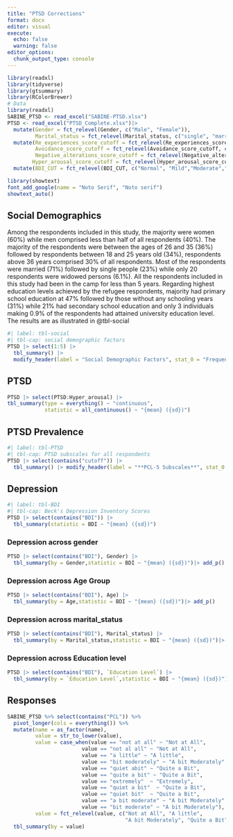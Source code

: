 ```yaml
---
title: "PTSD Corrections"
format: docx
editor: visual
execute: 
  echo: false
  warning: false
editor_options: 
  chunk_output_type: console
---
```


```r

library(readxl)
library(tidyverse)
library(gtsummary)
library(RColorBrewer)
# Data
library(readxl)
SABINE_PTSD <- read_excel("SABINE-PTSD.xlsx")
PTSD <- read_excel("PTSD_Complete.xlsx")|> 
  mutate(Gender = fct_relevel(Gender, c("Male", "Female")),
         Marital_status = fct_relevel(Marital_status, c("single", "married", "widow or widower")))|> 
  mutate(Re_experiences_score_cutoff = fct_relevel(Re_experiences_score_cutoff, c("A little bit", "Moderately","Quite a bit", "Extremely")),
         Avoidance_score_cutoff = fct_relevel(Avoidance_score_cutoff, c("Not at all","A little bit", "Moderately","Quite a bit" ,"Extremely")),
         Negative_alterations_score_cutoff = fct_relevel(Negative_alterations_score_cutoff, c("Not at all","A little bit", "Moderately", "Quite a bit","Extremely")),
        Hyper_arousal_score_cutoff = fct_relevel(Hyper_arousal_score_cutoff,c("A little bit", "Moderately", "Quite a bit","Extremely"))) |> 
  mutate(BDI_CUT = fct_relevel(BDI_CUT, c("Normal", "Mild","Moderate","Severe")))

library(showtext)
font_add_google(name = "Noto Serif", "Noto serif")
showtext_auto()
```

## Social Demographics

Among the respondents included in this study, the majority were women (60%) while men comprised less than half of all respondents (40%). The majority of the respondents were between the ages of 26 and 35 (36%) followed by respondents between 18 and 25 years old (34%), respondents above 36 years comprised 30% of all respondents. Most of the respondents were married (71%) followed by single people (23%) while only 20 respondents were widowed persons (6.1%). All the respondents included in this study had been in the camp for less than 5 years. Regarding highest education levels achieved by the refugee respondents, majority had primary school education at 47% followed by those without any schooling years (31%) while 21% had secondary school education and only 3 individuals making 0.9% of the respondents had attained university education level. The results are as illustrated in @tbl-social

```r
#| label: tbl-social
#| tbl-cap: social demographic factors
PTSD |> select(1:5) |> 
  tbl_summary() |> 
  modify_header(label = "Social Demographic Factors", stat_0 = "Frequency (%)") |> as_gt()
```

## PTSD

```r
PTSD |> select(PTSD:Hyper_arousal) |> 
tbl_summary(type = everything() ~ "continuous",
            statistic = all_continuous() ~ "{mean} ({sd})")
```

## PTSD Prevalence

```r
#| label: tbl-PTSD
#| tbl-cap: PTSD subscales for all respondents
PTSD |> select(contains("cutoff")) |> 
  tbl_summary() |> modify_header(label = "**PCL-5 Subscales**", stat_0 = "**Frequency (%)**")
```

## Depression

```r
#| label: tbl-BDI
#| tbl-cap: Beck's Depression Inventory Scores
PTSD |> select(contains("BDI")) |> 
  tbl_summary(statistic = BDI ~ "{mean} ({sd})")
```

### Depression across gender
```r
PTSD |> select(contains("BDI"), Gender) |> 
  tbl_summary(by = Gender,statistic = BDI ~ "{mean} ({sd})")|> add_p()
```

### Depression across Age Group
```r
PTSD |> select(contains("BDI"), Age) |> 
  tbl_summary(by = Age,statistic = BDI ~ "{mean} ({sd})")|> add_p()
```


### Depression across marital_status
```r
PTSD |> select(contains("BDI"), Marital_status) |> 
  tbl_summary(by = Marital_status,statistic = BDI ~ "{mean} ({sd})")|> add_p()
```

### Depression across Education level
```r
PTSD |> select(contains("BDI"), `Education Level`) |> 
  tbl_summary(by = `Education Level`,statistic = BDI ~ "{mean} ({sd})") |> add_p()
```

## Responses

```r
SABINE_PTSD %>% select(contains("PCL")) %>% 
  pivot_longer(cols = everything()) %>% 
  mutate(name = as_factor(name),
         value = str_to_lower(value),
         value = case_when(value == "not at all" ~ "Not at All",
                        value == "not al all" ~ "Not at All",
                        value == "a little" ~ "A little",
                        value == "bit moderately" ~ "A bit Moderately",
                        value == "quiet abit" ~ "Quite a Bit",
                        value == "quite a bit" ~ "Quite a Bit",
                        value == "extremely"  ~ "Extremely",
                        value == "quiet a bit"  ~ "Quite a Bit",
                        value == "quiet bit"  ~ "Quite a Bit",
                        value == "a bit moderate" ~ "A bit Moderately",
                        value == "bit moderate" ~ "A bit Moderately"),
         value = fct_relevel(value, c("Not at All", "A little",
                                      "A bit Moderately", "Quite a Bit","Extremely"))) %>% 
  tbl_summary(by = value)
```
